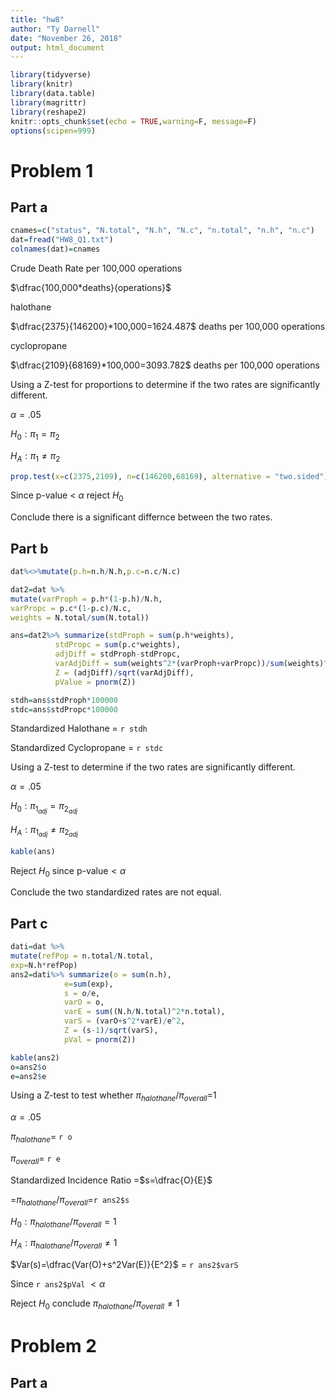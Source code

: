 ```yaml
---
title: "hw8"
author: "Ty Darnell"
date: "November 26, 2018"
output: html_document
---
```


```r
library(tidyverse)
library(knitr)
library(data.table)
library(magrittr)
library(reshape2)
knitr::opts_chunk$set(echo = TRUE,warning=F, message=F)
options(scipen=999)
```

# Problem 1

## Part a

```r
cnames=c("status", "N.total", "N.h", "N.c", "n.total", "n.h", "n.c")
dat=fread("HW8_Q1.txt")
colnames(dat)=cnames
```

Crude Death Rate per 100,000 operations

$\dfrac{100,000*deaths}{operations}$

 halothane

$\dfrac{2375}{146200}*100,000=1624.487$ deaths per 100,000 operations

 cyclopropane
 
 $\dfrac{2109}{68169}*100,000=3093.782$ deaths per 100,000 operations
 
 Using a Z-test for proportions to determine if the two rates are significantly different.
 
 $\alpha=.05$
 
 $H_0: \pi_1= \pi_2$
 
 $H_A: \pi_1 \neq \pi_2$
 
```r
prop.test(x=c(2375,2109), n=c(146200,68169), alternative = "two.sided")
```
 
Since p-value < $\alpha$ reject $H_0$ 

Conclude there is a significant differnce between the two rates.

## Part b

```r
dat%<>%mutate(p.h=n.h/N.h,p.c=n.c/N.c)

dat2=dat %>%
mutate(varProph = p.h*(1-p.h)/N.h,
varPropc = p.c*(1-p.c)/N.c,
weights = N.total/sum(N.total))

ans=dat2%>% summarize(stdProph = sum(p.h*weights),
          stdPropc = sum(p.c*weights),
          adjDiff = stdProph-stdPropc,       
          varAdjDiff = sum(weights^2*(varProph+varPropc))/sum(weights)^2, 
          Z = (adjDiff)/sqrt(varAdjDiff),          
          pValue = pnorm(Z)) 

stdh=ans$stdProph*100000
stdc=ans$stdPropc*100000
```

Standardized Halothane = `r stdh`

Standardized Cyclopropane = `r stdc`

Using a Z-test to determine if the two rates are significantly different.
 
 $\alpha=.05$
 
 $H_0: \pi_{1_{adj}}= \pi_{2_{adj}}$
 
$H_A: \pi_{1_{adj}} \neq \pi_{2_{adj}}$
 
```r
kable(ans)
```
 
 Reject $H_0$ since p-value$<\alpha$
 
 Conclude the two standardized rates are not equal.
 
## Part c
 
```r
dati=dat %>% 
mutate(refPop = n.total/N.total,
exp=N.h*refPop)
ans2=dati%>% summarize(o = sum(n.h), 
            e=sum(exp),          
            s = o/e,          
            varO = o,         
            varE = sum((N.h/N.total)^2*n.total),
            varS = (varO+s^2*varE)/e^2,   
            Z = (s-1)/sqrt(varS),
            pVal = pnorm(Z))
```
 
```r
kable(ans2)
o=ans2$o
e=ans2$e
```
 Using a Z-test to test whether $\pi_{halothane}/\pi_{overall}$=1
 
 $\alpha=.05$
 
 $\pi_{halothane}=$ `r o`
 
 $\pi_{overall}=$ `r e`
 
 Standardized Incidence Ratio =$s=\dfrac{O}{E}$
 
 =$\pi_{halothane}/\pi_{overall}$=`r ans2$s`

$H_0:\pi_{halothane}/\pi_{overall}=1$

$H_A:\pi_{halothane}/\pi_{overall}\neq 1$

$Var(s)=\dfrac{Var(O)+s^2Var(E)}{E^2}$ = `r ans2$varS`

Since `r ans2$pVal` $<\alpha$

Reject $H_0$ conclude $\pi_{halothane}/\pi_{overall}\neq 1$

# Problem 2

## Part a

```r

```

